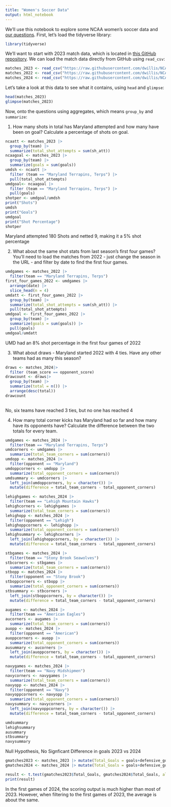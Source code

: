 ```yaml
---
title: "Women's Soccer Data"
output: html_notebook
---
```


We'll use this notebook to explore some NCAA women's soccer data and [our questions](https://docs.google.com/spreadsheets/d/1kTSrnl1URmcexIWLDMWqDnp3q-c2OS45uifnhjp10n4/edit#gid=0). First, let's load the tidyverse library:

```r
library(tidyverse)
```

We'll want to start with 2023 match data, which is located in [this GitHub repository](https://github.com/dwillis/NCAAWomensSoccerData). We can load the match data directly from GitHub using `read_csv`:


```r
matches_2023 <- read_csv("https://raw.githubusercontent.com/dwillis/NCAAWomensSoccerData/main/data/ncaa_womens_soccer_matchstats_2023.csv")
matches_2022 <- read_csv("https://raw.githubusercontent.com/dwillis/NCAAWomensSoccerData/main/data/ncaa_womens_soccer_matchstats_2022.csv")
matches_2024 <- read_csv("https://raw.githubusercontent.com/dwillis/NCAAWomensSoccerData/main/data/ncaa_womens_soccer_matchstats_2024.csv")
```

Let's take a look at this data to see what it contains, using `head` and `glimpse`:

```r
head(matches_2023)
glimpse(matches_2023)
```

Now, onto the questions using aggregates, which means `group_by` and `summarize`:

1. How many shots in total has Maryland attempted and how many have been on goal? Calculate a percentage of shots on goal.

```r
ncaatt <- matches_2023 |>
  group_by(team) |>
  summarize(total_shot_attempts = sum(sh_att))
ncaagoal <- matches_2023 |>
  group_by(team) |>
  summarize(goals = sum(goals))
umdsh <- ncaatt |>
  filter (team == "Maryland Terrapins, Terps") |>
  pull(total_shot_attempts)
umdgoal<- ncaagoal |>
  filter (team == "Maryland Terrapins, Terps") |>
  pull(goals)
shotper <- umdgoal/umdsh
print("Shots")
umdsh
print("Goals")
umdgoal
print("Shot Percentage")
shotper
```
Maryland attempted 180 Shots and netted 9, making it a 5% shot percentage

2. What about the same shot stats from last season's first four games? You'll need to load the matches from 2022 - just change the season in the URL - and filter by date to find the first four games.

```r
umdgames <- matches_2022 |>
  filter(team == "Maryland Terrapins, Terps")
first_four_games_2022 <- umdgames |>
  arrange(date) |>
  slice_head(n = 4)
umdatt <- first_four_games_2022 |>
  group_by(team) |>
  summarize(total_shot_attempts = sum(sh_att)) |>
  pull(total_shot_attempts)
umdgoal <- first_four_games_2022 |>
  group_by(team) |>
  summarize(goals = sum(goals)) |>
  pull(goals)
umdgoal/umdatt


```
UMD had an 8% shot percentage in the first four games of 2022


3. What about draws - Maryland started 2022 with 4 ties. Have any other teams had as many this season?

```r
draws <- matches_2024|>
  filter (team_score == opponent_score)
drawcount <- draws|>
  group_by(team) |>
  summarize(total = n()) |>
  arrange(desc(total))
drawcount
  


```
No, six teams have reached 3 ties, but no one has reached 4


4. How many total corner kicks has Maryland had so far and how many have its opponents have? Calculate the difference between the two totals for every team.

```r
umdgames <- matches_2024 |>
  filter(team == "Maryland Terrapins, Terps")
umdcorners <- umdgames |>
  summarize(total_team_corners = sum(corners))
umdopp <- matches_2024 |>
  filter(opponent == "Maryland")
umdoppcorners <- umdopp |>
  summarize(total_opponent_corners = sum(corners))
umdsummary <- umdcorners |>
  left_join(umdoppcorners, by = character()) |>
  mutate(difference = total_team_corners - total_opponent_corners)

lehighgames <- matches_2024 |>
  filter(team == "Lehigh Mountain Hawks")
lehighcorners <- lehighgames |>
  summarize(total_team_corners = sum(corners))
lehighopp <- matches_2024 |>
  filter(opponent == "Lehigh")
lehighoppcorners <- lehighopp |>
  summarize(total_opponent_corners = sum(corners))
lehighsummary <- lehighcorners |>
  left_join(lehighoppcorners, by = character()) |>
  mutate(difference = total_team_corners - total_opponent_corners)

stbgames <- matches_2024 |>
  filter(team == "Stony Brook Seawolves")
stbcorners <- stbgames |>
  summarize(total_team_corners = sum(corners))
stbopp <- matches_2024 |>
  filter(opponent == "Stony Brook")
stboppcorners <- stbopp |>
  summarize(total_opponent_corners = sum(corners))
stbsummary <- stbcorners |>
  left_join(stboppcorners, by = character()) |>
  mutate(difference = total_team_corners - total_opponent_corners)

augames <- matches_2024 |>
  filter(team == "American Eagles")
aucorners <- augames |>
  summarize(total_team_corners = sum(corners))
auopp <- matches_2024 |>
  filter(opponent == "American")
auoppcorners <- auopp |>
  summarize(total_opponent_corners = sum(corners))
ausummary <- aucorners |>
  left_join(auoppcorners, by = character()) |>
  mutate(difference = total_team_corners - total_opponent_corners)

navygames <- matches_2024 |>
  filter(team == "Navy Midshipmen")
navycorners <- navygames |>
  summarize(total_team_corners = sum(corners))
navyopp <- matches_2024 |>
  filter(opponent == "Navy")
navyoppcorners <- navyopp |>
  summarize(total_opponent_corners = sum(corners))
navysummary <- navycorners |>
  left_join(navyoppcorners, by = character()) |>
  mutate(difference = total_team_corners - total_opponent_corners)

umdsummary
lehighsummary
ausummary
stbsummary
navysummary
```

Null Hypothesis, No Signficant Difference in goals 2023 vs 2024
```r
gmatches2023 <- matches_2023 |> mutate(Total_Goals = goals+defensive_goals) #|> filter(date < '2023-09-12')
gmatches2024 <- matches_2024 |> mutate(Total_Goals = goals+defensive_goals)

result <- t.test(gmatches2023$Total_Goals, gmatches2024$Total_Goals, alternative = "two.sided", var.equal = TRUE)
print(result)
```
In the first games of 2024, the scoring output is much higher than most of 2023. However, when filtering to the first games of 2023, the average is about the same. 

